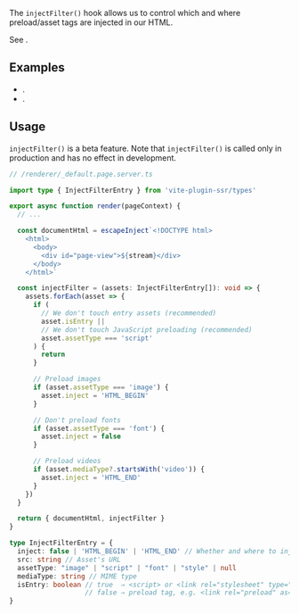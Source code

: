 
The `injectFilter()` hook allows us to control which and where preload/asset tags are injected in our HTML.

See <Link href="/preload" />.

## Examples

 - <Link href="/examples/custom-preload/renderer/_default.page.server.tsx" />.
 - <Link href="/test/preload/renderer/_default.page.server.tsx" />.

## Usage

<Note type='warning'>`injectFilter()` is a beta feature.</Note>
<Note type='warning'>Note that `injectFilter()` is called only in production and has no effect in development.</Note>

```ts
// /renderer/_default.page.server.ts

import type { InjectFilterEntry } from 'vite-plugin-ssr/types'

export async function render(pageContext) {
  // ...

  const documentHtml = escapeInject`<!DOCTYPE html>
    <html>
      <body>
        <div id="page-view">${stream}</div>
      </body>
    </html>`

  const injectFilter = (assets: InjectFilterEntry[]): void => {
    assets.forEach(asset => {
      if (
        // We don't touch entry assets (recommended)
        asset.isEntry ||
        // We don't touch JavaScript preloading (recommended)
        asset.assetType === 'script'
      ) {
        return
      }

      // Preload images
      if (asset.assetType === 'image') {
        asset.inject = 'HTML_BEGIN'
      }

      // Don't preload fonts
      if (asset.assetType === 'font') {
        asset.inject = false
      }

      // Preload videos
      if (asset.mediaType?.startsWith('video')) {
        asset.inject = 'HTML_END'
      }
    })
  }

  return { documentHtml, injectFilter }
}
```
```ts
type InjectFilterEntry = {
  inject: false | 'HTML_BEGIN' | 'HTML_END' // Whether and where to inject
  src: string // Asset's URL
  assetType: "image" | "script" | "font" | "style" | null
  mediaType: string // MIME type
  isEntry: boolean // true  ⇒ <script> or <link rel="stylesheet" type="text/css">
                   // false ⇒ preload tag, e.g. <link rel="preload" as="font">
}
```
